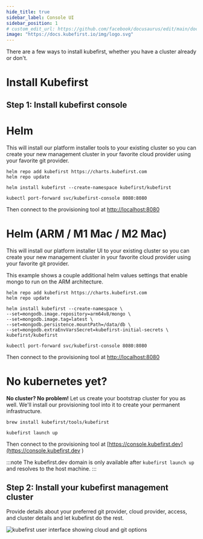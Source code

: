 ```yaml
---
hide_title: true
sidebar_label: Console UI
sidebar_position: 1
# custom_edit_url: https://github.com/facebook/docusaurus/edit/main/docs/api-doc-markdown.md
image: "https://docs.kubefirst.io/img/logo.svg"
---
```


There are a few ways to install kubefirst, whether you have a cluster already or don't.

<!-- TODO: 2.1 - update chart version, arm/amd, atlas, etc -->

# Install Kubefirst

## Step 1: Install kubefirst console

<!--tabs-->

# Helm

This will install our platform installer tools to your existing cluster so you can 
create your new management cluster in your favorite cloud provider using your 
favorite git provider.

```
helm repo add kubefirst https://charts.kubefirst.com
helm repo update

helm install kubefirst --create-namespace kubefirst/kubefirst

kubectl port-forward svc/kubefirst-console 8080:8080
```

Then connect to the provisioning tool at [http://localhost:8080](http://localhost:8080)

# Helm (ARM / M1 Mac / M2 Mac)

This will install our platform installer UI to your existing cluster so you can 
create your new management cluster in your favorite cloud provider using your 
favorite git provider.

This example shows a couple additional helm values settings that enable mongo to
run on the ARM architecture.

```
helm repo add kubefirst https://charts.kubefirst.com
helm repo update

helm install kubefirst --create-namespace \
--set=mongodb.image.repository=arm64v8/mongo \
--set=mongodb.image.tag=latest \
--set=mongodb.persistence.mountPath=/data/db \
--set=mongodb.extraEnvVarsSecret=kubefirst-initial-secrets \
kubefirst/kubefirst

kubectl port-forward svc/kubefirst-console 8080:8080
```

Then connect to the provisioning tool at [http://localhost:8080](http://localhost:8080)

# No kubernetes yet?

**No cluster? No problem!** Let us create your bootstrap cluster for you as well. We'll install our provisioning tool into it to create your permanent infrastructure.

```
brew install kubefirst/tools/kubefirst

kubefirst launch up
```

Then connect to the provisioning tool at 
[https://console.kubefirst.dev](https://console.kubefirst.dev )

:::note
The kubefirst.dev domain is only available after `kubefirst launch up` and resolves to the host machine.
:::

<!--/tabs-->

## Step 2: Install your kubefirst management cluster

Provide details about your preferred git provider, cloud provider, access, and cluster details and let kubefirst do the rest.

![kubefirst user interface showing cloud and git options](../../../img/console/installer.png)